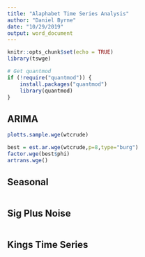 ```yaml
---
title: "Alaphabet Time Series Analysis"
author: "Daniel Byrne"
date: "10/29/2019"
output: word_document
---
```


```r
knitr::opts_chunk$set(echo = TRUE)
library(tswge)

# Get quantmod
if (!require("quantmod")) {
    install.packages("quantmod")
    library(quantmod)
}
```


## ARIMA

```r
plotts.sample.wge(wtcrude)
```

```r
best = est.ar.wge(wtcrude,p=8,type="burg")
factor.wge(best$phi)
artrans.wge()
```

## Seasonal

```r

```

## Sig Plus Noise

```r

```

## Kings Time Series

```r

```




